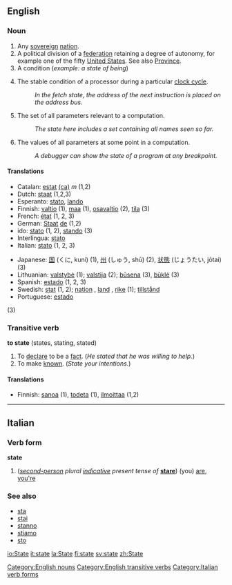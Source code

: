 ==English==

{{rank|death|works|perhaps|306|state|says|wife|hear}}

===Noun===
{{en-noun-reg}}

#Any [[sovereign]] [[nation]].
#A political division of a [[federation]] retaining a degree of autonomy, for example one of the fifty [[United States]].  See also [[Province]].
#A condition (''example: a state of being'')
# {{computing}} The stable condition of a processor during a particular [[clock cycle]].
#: ''In the fetch state, the address of the next instruction is placed on the address bus.''
# {{computing}} The set of all parameters relevant to a computation.
#: ''The state here includes a set containing all names seen so far.''
# {{computing}} The values of all parameters at some point in a computation.
#: ''A debugger can show the state of a program at any breakpoint.''

====Translations====
{{top}}
*Catalan: [[estat]] [[:ca:estat|(ca)]] ''m'' (1,2)
*Dutch: [[staat]] {{f}} (1,2,3)
*Esperanto: [[stato]], [[lando]]
*Finnish: [[valtio]] (1), [[maa]] (1), [[osavaltio]] (2), [[tila]] (3)
*French: [[état]] {{m}} (1, 2, 3)
*German: [[Staat]] [[:de:Staat|de]] (1,2)
*ido: [[stato]] (1, 2), [[stando]] (3)
*Interlingua: [[stato]]
*Italian: [[stato]] {{m}} (1, 2, 3)
{{mid}}
*Japanese: [[国]] (くに, kuni) (1), [[州]] (しゅう, shū) (2), [[状態]] (じょうたい, jōtai) (3)
*Lithuanian: [[valstybė]] {{f}} (1); [[valstija]] {{f}} (2); [[būsena]] {{f}} (3), [[būklė]] {{f}} (3)
*Spanish: [[estado]] {{m}} (1, 2, 3)
*Swedish: [[stat]] {{c}} (1, 2); [[nation]] {{c}}, [[land]] {{n}}, [[rike]] {{n}} (1); [[tillstånd]] 
*Portuguese: [[estado]]
{{n}} (3)
{{bottom}}

===Transitive verb===
'''to state''' (states, stating, stated)

#To [[declare]] to be a [[fact]].  (''He stated that he was willing to help.'')
#To make [[known]].  (''State your intentions.'')

====Translations====
*Finnish: [[sanoa]] (1), [[todeta]] (1), [[ilmoittaa]] (1,2)

[[Category:English nouns]]
[[Category:English transitive verbs]]

----

==Italian==
===Verb form===
'''state'''

#(''[[second-person]] plural [[indicative]] present tense of'' '''[[stare#Italian|stare]]''') (you) [[are]], [[you're]]

===See also===
*[[sta]]
*[[stai]]
*[[stanno]]
*[[stiamo]]
*[[sto]]

[[Category:Italian verb forms]]

[[io:State]]
[[it:state]]
[[la:State]]
[[fi:state]]
[[sv:state]]
[[zh:State]]